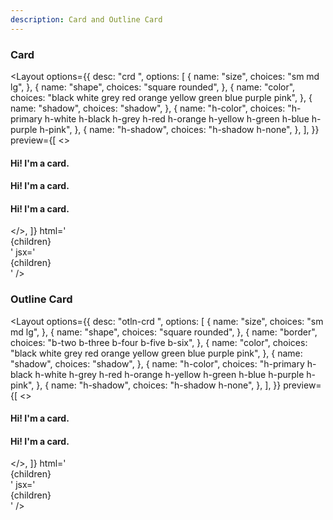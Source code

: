 ```yaml
---
description: Card and Outline Card
---
```



### Card

<Layout
  options={{
    desc: "crd <size> <shape> <color> <shadow> <hover color> <hover shadow>",
    options: [
      {
        name: "size",
        choices: "sm md lg",
      },
      {
        name: "shape",
        choices: "square rounded",
      },
      {
        name: "color",
        choices: "black white grey red orange yellow green blue purple pink",
      },
      {
        name: "shadow",
        choices: "shadow",
      },
      {
        name: "h-color",
        choices:
          "h-primary h-white h-black h-grey h-red h-orange h-yellow h-green h-blue h-purple h-pink",
      },
      {
        name: "h-shadow",
        choices: "h-shadow h-none",
      },
    ],
  }}
  preview={[
    <>
      <div className="crd sm white shadow rounded">
        <h4>Hi! I'm a card.</h4>
      </div>
      <div className="crd md grey rounded">
        <h4>Hi! I'm a card.</h4>
      </div>
      <div className="crd lg h-orange black square">
        <h4>Hi! I'm a card.</h4>
      </div>
    </>,
  ]}
  html='<div class="crd sm white rounded shadow">{children}</div>'
  jsx='<div className="crd lg h-orange black square">{children}</div>'
/>

### Outline Card

<Layout
  options={{
    desc: "otln-crd <size> <shape> <border size> <color> <shadow> <hover color> <hover shadow>",
    options: [
      {
        name: "size",
        choices: "sm md lg",
      },
      {
        name: "shape",
        choices: "square rounded",
      },
      {
        name: "border",
        choices: "b-two b-three b-four b-five b-six",
      },
      {
        name: "color",
        choices: "black white grey red orange yellow green blue purple pink",
      },
      {
        name: "shadow",
        choices: "shadow",
      },
      {
        name: "h-color",
        choices:
          "h-primary h-black h-white h-grey h-red h-orange h-yellow h-green h-blue h-purple h-pink",
      },
      {
        name: "h-shadow",
        choices: "h-shadow h-none",
      },
    ],
  }}
  preview={[
    <>
      <div className="otln-crd sm black shadow square">
        <h4>Hi! I'm a card.</h4>
      </div>
      <div className="otln-crd md green h-pink rounded b-three">
        <h4>Hi! I'm a card.</h4>
      </div>
    </>,
  ]}
  html='<div class="otln-crd sm shadow square">{children}</div>'
  jsx='<div className="otln-crd md green h-pink rounded b-three">{children}</div>'
/>
